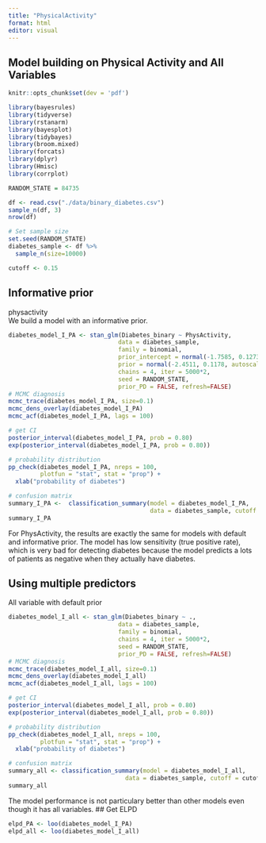 ```yaml
---
title: "PhysicalActivity"
format: html
editor: visual
---
```


## Model building on Physical Activity and All Variables
```r
knitr::opts_chunk$set(dev = 'pdf')
```

``` r
library(bayesrules)
library(tidyverse)
library(rstanarm)
library(bayesplot)
library(tidybayes)
library(broom.mixed)
library(forcats)
library(dplyr)
library(Hmisc)
library(corrplot)

RANDOM_STATE = 84735
```

```r
df <- read.csv("./data/binary_diabetes.csv")
sample_n(df, 3)
nrow(df)
```

```r
# Set sample size
set.seed(RANDOM_STATE)
diabetes_sample <- df %>%
  sample_n(size=10000)

cutoff <- 0.15
```

## Informative prior
physactivity\
We build a model with an informative prior.
```r
diabetes_model_I_PA <- stan_glm(Diabetes_binary ~ PhysActivity,
                               data = diabetes_sample,
                               family = binomial,
                               prior_intercept = normal(-1.7585, 0.1273, autoscale = FALSE),
                               prior = normal(-2.4511, 0.1178, autoscale = FALSE),
                               chains = 4, iter = 5000*2,
                               seed = RANDOM_STATE,
                               prior_PD = FALSE, refresh=FALSE)
# MCMC diagnosis
mcmc_trace(diabetes_model_I_PA, size=0.1)
mcmc_dens_overlay(diabetes_model_I_PA)
mcmc_acf(diabetes_model_I_PA, lags = 100)
```

```r
# get CI
posterior_interval(diabetes_model_I_PA, prob = 0.80)
exp(posterior_interval(diabetes_model_I_PA, prob = 0.80))

# probability distribution
pp_check(diabetes_model_I_PA, nreps = 100,
         plotfun = "stat", stat = "prop") + 
  xlab("probability of diabetes")
```

```r
# confusion matrix
summary_I_PA <-  classification_summary(model = diabetes_model_I_PA, 
                                        data = diabetes_sample, cutoff = cutoff)
summary_I_PA
```
For PhysActivity, the results are exactly the same for models with default and informative prior. The model has low sensitivity (true positive rate), which is very bad for detecting diabetes because the model predicts a lots of patients as negative when they actually have diabetes.

## Using multiple predictors
All variable with default prior
```r
diabetes_model_I_all <- stan_glm(Diabetes_binary ~ .,
                               data = diabetes_sample,
                               family = binomial,
                               chains = 4, iter = 5000*2,
                               seed = RANDOM_STATE,
                               prior_PD = FALSE, refresh=FALSE)
# MCMC diagnosis
mcmc_trace(diabetes_model_I_all, size=0.1)
mcmc_dens_overlay(diabetes_model_I_all)
mcmc_acf(diabetes_model_I_all, lags = 100)
```


```r
# get CI
posterior_interval(diabetes_model_I_all, prob = 0.80)
exp(posterior_interval(diabetes_model_I_all, prob = 0.80))

# probability distribution
pp_check(diabetes_model_I_all, nreps = 100,
         plotfun = "stat", stat = "prop") + 
  xlab("probability of diabetes")
```

```r
# confusion matrix
summary_all <- classification_summary(model = diabetes_model_I_all, 
                                 data = diabetes_sample, cutoff = cutoff)
summary_all
```

The model performance is not particulary better than other models even though it has all variables.
## Get ELPD
```r
elpd_PA <- loo(diabetes_model_I_PA)
elpd_all <- loo(diabetes_model_I_all)
```
